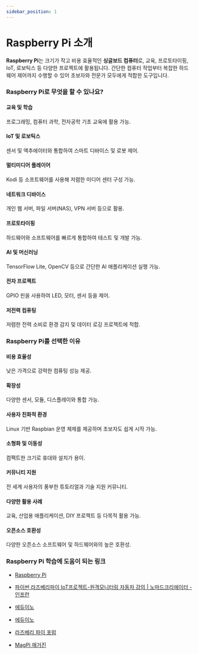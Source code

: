 ```yaml
---
sidebar_position: 1
---
```


# Raspberry Pi 소개

**Raspberry Pi**는 크기가 작고 비용 효율적인 **싱글보드 컴퓨터**로, 교육, 프로토타이핑, IoT, 로보틱스 등 다양한 프로젝트에 활용됩니다. 간단한 컴퓨터 작업부터 복잡한 하드웨어 제어까지 수행할 수 있어 초보자와 전문가 모두에게 적합한 도구입니다.

### Raspberry Pi로 무엇을 할 수 있나요?

#### 교육 및 학습

프로그래밍, 컴퓨터 과학, 전자공학 기초 교육에 활용 가능.

#### IoT 및 로보틱스

센서 및 액추에이터와 통합하여 스마트 디바이스 및 로봇 제어.

#### 멀티미디어 플레이어

Kodi 등 소프트웨어를 사용해 저렴한 미디어 센터 구성 가능.

#### 네트워크 디바이스

개인 웹 서버, 파일 서버(NAS), VPN 서버 등으로 활용.

#### 프로토타이핑

하드웨어와 소프트웨어를 빠르게 통합하여 테스트 및 개발 가능.

#### AI 및 머신러닝

TensorFlow Lite, OpenCV 등으로 간단한 AI 애플리케이션 실행 가능.

#### 전자 프로젝트

GPIO 핀을 사용하여 LED, 모터, 센서 등을 제어.

#### 저전력 컴퓨팅

저렴한 전력 소비로 환경 감지 및 데이터 로깅 프로젝트에 적합.

### Raspberry Pi를 선택한 이유

#### 비용 효율성

낮은 가격으로 강력한 컴퓨팅 성능 제공.

#### 확장성

다양한 센서, 모듈, 디스플레이와 통합 가능.

#### 사용자 친화적 환경

Linux 기반 Raspbian 운영 체제를 제공하며 초보자도 쉽게 시작 가능.

#### 소형화 및 이동성

컴팩트한 크기로 휴대와 설치가 용이.

#### 커뮤니티 지원

전 세계 사용자의 풍부한 튜토리얼과 기술 지원 커뮤니티.

#### 다양한 활용 사례

교육, 산업용 애플리케이션, DIY 프로젝트 등 다목적 활용 가능.

#### 오픈소스 호환성

다양한 오픈소스 소프트웨어 및 하드웨어와의 높은 호환성.

### Raspberry Pi 학습에 도움이 되는 링크

- [Raspberry Pi](https://www.raspberrypi.com/)

- [파이썬 라즈베리파이 IoT프로젝트-원격모니터링 자동차 강의 | 노마드크리에이터 - 인프런](https://www.inflearn.com/course/iot)

- [에듀이노](https://www.eduino.kr/product/detail.html?product_no=7267&cate_no=381&display_group=1)

- [에듀이노](https://www.eduino.kr/product/cateGory/highSchool/list2.html?cate_no=381)

- [라즈베리 파이 포럼](https://www.raspberrypi.org/forums/)

- [MagPi 매거진](https://magpi.raspberrypi.org/)
